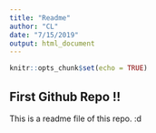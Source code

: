 ```yaml
---
title: "Readme"
author: "CL"
date: "7/15/2019"
output: html_document
---
```


```r
knitr::opts_chunk$set(echo = TRUE)
```

## First Github Repo !! 

This is a readme file of this repo.
:d



